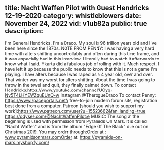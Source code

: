title: Nacht Waffen Pilot with Guest Hendricks 12-19-2020
category: whistleblowers
date: November 24, 2022
vid: v1ub82a
public: true
description:
---
I'm General Hendricks. I'm a Draco. My soul is 96 trillion years old and I've been here since the 1870s.
NOTE FROM PENNY: I was having a very hard time with alters shifting uncontrollably and often during this time frame, and it was especially bad in this interview. I literally had to watch it afterwards to know what I said. Ykarta did a fabulous job of rolling with it. Much respect.
I have left it up because the public needs to know that this is not a game I'm playing. I have alters because I was raped as a 4 year old, over and over. That winter was my worst for alters shifting. About the time I was going to throw in the towel and quit, they finally calmed down.
To contact Hendricks:https://www.youtube.com/channel/UCyq-Ny5T4LHYEWZquEUnQ-w
Instagram @TherogueDraco
To contact Penny:
https://www.spaceportals.netA free-to-join modern forum site, registration best done from a computer.
Patreon [should you wish to support my work]:https://www.patreon.com/user?u=15523662&fan_landing=true
https://odysee.com/@NachtWaffenPilot:e
MUSIC:
The song at the beginning is used with permission from Pyramids On Mars.
It is called "Nacht Waffen" and is from the album "Edge Of The Black" due out on Christmas 2019.
You may order through:Order at : www.pyramidsonmars.comOrder at: https://pyramids-on-mars.myshopify.com/
